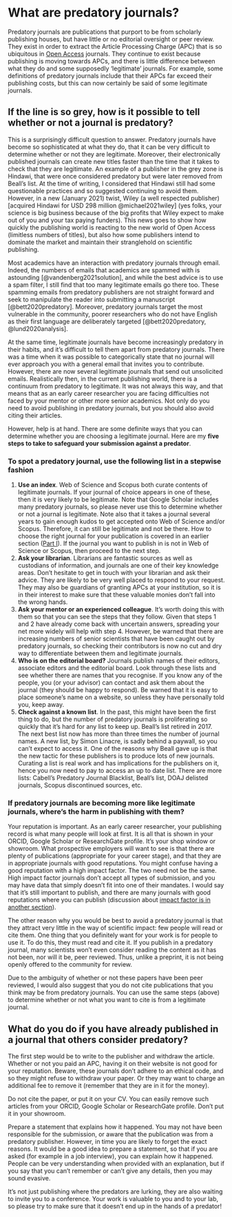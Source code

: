 # What are predatory journals? {#predatory}

Predatory journals are publications that purport to be from scholarly publishing houses, but have little or no editorial oversight or peer review. They exist in order to extract the Article Processing Charge (APC) that is so ubiquitous in [Open Access](#openaccess) journals. They continue to exist because publishing is moving towards APCs, and there is little difference between what they do and some supposedly ‘legitimate’ journals. For example, some definitions of predatory journals include that their APCs far exceed their publishing costs, but this can now certainly be said of some legitimate journals.

## If the line is so grey, how is it possible to tell whether or not a journal is predatory?
This is a surprisingly difficult question to answer. Predatory journals have become so sophisticated at what they do, that it can be very difficult to determine whether or not they are legitimate. Moreover, their electronically published journals can create new titles faster than the time that it takes to check that they are legitimate. An example of a publisher in the grey zone is Hindawi, that were once considered predatory but were later removed from Beall’s list. At the time of writing, I considered that Hindawi still had some questionable practices and so suggested continuing to avoid them. However, in a new (January 2021) twist, Wiley (a well respected publisher) [acquired Hindawi for USD 298 million @michael2021wiley] (yes folks, your science is big business because of the big profits that Wiley expect to make out of you and your tax paying funders). This news goes to show how quickly the publishing world is reacting to the new world of Open Access (limitless numbers of titles), but also how some publishers intend to dominate the market and maintain their stranglehold on scientific publishing. 

Most academics have an interaction with predatory journals through email. Indeed, the numbers of emails that academics are spammed with is astounding [@vandenberg2021solution], and while the best advice is to use a spam filter, I still find that too many legitimate emails go there too. These spamming emails from predatory publishers are not straight forward and seek to manipulate the reader into submitting a manuscript [@bett2020predatory]. Moreover, predatory journals target the most vulnerable in the community, poorer researchers who do not have English as their first language are deliberately targeted [@bett2020predatory, @lund2020analysis].

At the same time, legitimate journals have become increasingly predatory in their habits, and it’s difficult to tell them apart from predatory journals. There was a time when it was possible to categorically state that no journal will ever approach you with a general email that invites you to contribute. However, there are now several legitimate journals that send out unsolicited emails. Realistically then, in the current publishing world, there is a continuum from predatory to legitimate. It was not always this way, and that means that as an early career researcher you are facing difficulties not faced by your mentor or other more senior academics. Not only do you need to avoid publishing in predatory journals, but you should also avoid citing their articles.

However, help is at hand. There are some definite ways that you can determine whether you are choosing a legitimate journal. Here are my **five steps to take to safeguard your submission against a predator**.

### To spot a predatory journal, use the following list in a stepwise fashion

1. **Use an index**. Web of Science and Scopus both curate contents of legitimate journals. If your journal of choice appears in one of these, then it is very likely to be legitimate. Note that Google Scholar includes many predatory journals, so please never use this to determine whether or not a journal is legitimate. Note also that it takes a journal several years to gain enough kudos to get accepted onto Web of Science and/or Scopus. Therefore, it can still be legitimate and not be there. How to choose the right journal for your publication is covered in an earlier section ([Part I](#whichjournal)). If the journal you want to publish in is not in Web of Science or Scopus, then proceed to the next step.
1. **Ask your librarian**. Librarians are fantastic sources as well as custodians of information, and journals are one of their key knowledge areas. Don’t hesitate to get in touch with your librarian and ask their advice. They are likely to be very well placed to respond to your request. They may also be guardians of granting APCs at your institution, so it is in their interest to make sure that these valuable monies don’t fall into the wrong hands.
1. **Ask your mentor or an experienced colleague**. It’s worth doing this with them so that you can see the steps that they follow. Given that steps 1 and 2 have already come back with uncertain answers, spreading your net more widely will help with step 4. However, be warned that there are increasing numbers of senior scientists that have been caught out by predatory journals, so checking their contributors is now no cut and dry way to differentiate between them and legitimate journals.
1. **Who is on the editorial board?** Journals publish names of their editors, associate editors and the editorial board. Look through these lists and see whether there are names that you recognise. If you know any of the people, you (or your advisor) can contact and ask them about the journal (they should be happy to respond). Be warned that it is easy to place someone’s name on a website, so unless they have personally told you, keep away.
1. **Check against a known list**. In the past, this might have been the first thing to do, but the number of predatory journals is proliferating so quickly that it’s hard for any list to keep up. Beall’s list retired in 2017. The next best list now has more than three times the number of journal names. A new list, by Simon Linacre, is sadly behind a paywall, so you can’t expect to access it. One of the reasons why Beall gave up is that the new tactic for these publishers is to produce lots of new journals. Curating a list is real work and has implications for the publishers on it, hence you now need to pay to access an up to date list. There are more lists: Cabell's Predatory Journal Blacklist, Beall’s list, DOAJ delisted journals, Scopus discontinued sources, etc.


### If predatory journals are becoming more like legitimate journals, where’s the harm in publishing with them? 
Your reputation is important. As an early career researcher, your publishing record is what many people will look at first. It is all that is shown in your ORCID, Google Scholar or ResearchGate profile. It’s your shop window or showroom. What prospective employers will want to see is that there are plenty of publications (appropriate for your career stage), and that they are in appropriate journals with good reputations. You might confuse having a good reputation with a high impact factor. The two need not be the same. High impact factor journals don’t accept all types of submission, and you may have data that simply doesn’t fit into one of their mandates. I would say that it’s still important to publish, and there are many journals with good reputations where you can publish (discussion about [impact factor is in another section](#impactfactor)).
  
The other reason why you would be best to avoid a predatory journal is that they attract very little in the way of scientific impact: few people will read or cite them. One thing that you definitely want for your work is for people to use it. To do this, they must read and cite it. If you publish in a predatory journal, many scientists won’t even consider reading the content as it has not been, nor will it be, peer reviewed. Thus, unlike a preprint, it is not being openly offered to the community for review. 

Due to the ambiguity of whether or not these papers have been peer reviewed, I would also suggest that you do not cite publications that you think may be from predatory journals. You can use the same steps (above) to determine whether or not what you want to cite is from a legitimate journal.

## What do you do if you have already published in a journal that others consider predatory?

The first step would be to write to the publisher and withdraw the article. Whether or not you paid an APC, having it on their website is not good for your reputation. Beware, these journals don’t adhere to an ethical code, and so they might refuse to withdraw your paper. Or they may want to charge an additional fee to remove it (remember that they are in it for the money).

Do not cite the paper, or put it on your CV. You can easily remove such articles from your ORCID, Google Scholar or ResearchGate  profile. Don’t put it in your showroom.

Prepare a statement that explains how it happened. You may not have been responsible for the submission, or aware that the publication was from a predatory publisher. However, in time you are likely to forget the exact reasons. It would be a good idea to prepare a statement, so that if you are asked (for example in a job interview), you can explain how it happened. People can be very understanding when provided with an explanation, but if you say that you can’t remember or can’t give any details, then you may sound evasive.

It’s not just publishing where the predators are lurking, they are also waiting to invite you to a conference. Your work is valuable to you and to your lab, so please try to make sure that it doesn’t end up in the hands of a predator!
